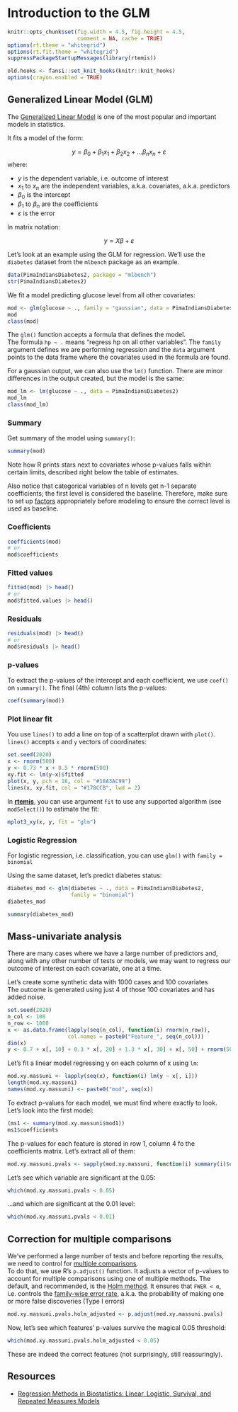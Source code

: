# Introduction to the GLM {#glm}

```r
knitr::opts_chunk$set(fig.width = 4.5, fig.height = 4.5,
                      comment = NA, cache = TRUE)
options(rt.theme = "whitegrid")
options(rt.fit.theme = "whitegrid")
suppressPackageStartupMessages(library(rtemis))
```

```r
old.hooks <- fansi::set_knit_hooks(knitr::knit_hooks)
options(crayon.enabled = TRUE)
```

## Generalized Linear Model (GLM)

The [Generalized Linear Model](https://en.wikipedia.org/wiki/Generalized_linear_model) is one of the most popular and important models in statistics.  

It fits a model of the form:

$$y = β_0 + β_1 x_1 + β_2 x_2 + ... β_n x_n + ε$$
where: 

- $y$ is the dependent variable, i.e. outcome of interest
- $x_1$ to $x_n$ are the independent variables, a.k.a. covariates, a.k.a. predictors
- $β_0$ is the intercept
- $β_1$ to $β_n$ are the coefficients
- $ε$ is the error

In matrix notation:

$$y = Χβ + ε$$

Let's look at an example using the GLM for regression. We'll use the `diabetes` dataset from the `mlbench` package as an example.

```r
data(PimaIndiansDiabetes2, package = "mlbench")
str(PimaIndiansDiabetes2)
```

We fit a model predicting glucose level from all other covariates:

```r
mod <- glm(glucose ~ ., family = "gaussian", data = PimaIndiansDiabetes2)
mod
class(mod)
```

The `glm()` function accepts a formula that defines the model.  
The formula `hp ~ .` means "regress hp on all other variables". The `family` argument defines we are performing regression and the `data` argument points to the data frame where the covariates used in the formula are found.

For a gaussian output, we can also use the `lm()` function. There are minor differences in the output created, but the model is the same:

```r
mod_lm <- lm(glucose ~ ., data = PimaIndiansDiabetes2)
mod_lm
class(mod_lm)
```

### Summary

Get summary of the model using `summary()`:

```r
summary(mod)
```

Note how R prints stars next to covariates whose p-values falls within certain limits, described right below the table of estimates.  

Also notice that categorical variables of n levels get n-1 separate coefficients; the first level is considered the baseline. Therefore, make sure to set up [factors](#factors) appropriately before modeling to ensure the correct level is used as baseline.

### Coefficients

```r
coefficients(mod)
# or
mod$coefficients
```

### Fitted values

```r
fitted(mod) |> head()
# or
mod$fitted.values |> head()
```

### Residuals

```r
residuals(mod) |> head()
# or
mod$residuals |> head()
```

### p-values

To extract the p-values of the intercept and each coefficient, we use `coef()` on `summary()`. The final (4th) column lists the p-values:

```r
coef(summary(mod))
```

### Plot linear fit

You use `lines()` to add a line on top of a scatterplot drawn with `plot()`.  
`lines()` accepts `x` and `y` vectors of coordinates:

```r
set.seed(2020)
x <- rnorm(500)
y <- 0.73 * x + 0.5 * rnorm(500)
xy.fit <- lm(y~x)$fitted
plot(x, y, pch = 16, col = "#18A3AC99")
lines(x, xy.fit, col = "#178CCB", lwd = 2)
```

In [**rtemis**](https://rtemis.lambdamd.org/), you can use argument `fit` to use any supported algorithm (see `modSelect()`) to estimate the fit:

```r
mplot3_xy(x, y, fit = "glm")
```

### Logistic Regression

For logistic regression, i.e. classification, you can use `glm()` with `family = binomial`

Using the same dataset, let's predict diabetes status:

```r
diabetes_mod <- glm(diabetes ~ ., data = PimaIndiansDiabetes2, 
                    family = "binomial")
diabetes_mod
```

```r
summary(diabetes_mod)
```

## Mass-univariate analysis

There are many cases where we have a large number of predictors and, along with any other number of tests or models, we may want to regress our outcome of interest on each covariate, one at a time.  

Let's create some synthetic data with 1000 cases and 100 covariates  
The outcome is generated using just 4 of those 100 covariates and has added noise.

```r
set.seed(2020)
n_col <- 100
n_row <- 1000
x <- as.data.frame(lapply(seq(n_col), function(i) rnorm(n_row)),
                   col.names = paste0("Feature_", seq(n_col)))
dim(x)
y <- 0.7 + x[, 10] + 0.3 * x[, 20] + 1.3 * x[, 30] + x[, 50] + rnorm(500)
```

Let's fit a linear model regressing y on each column of x using `lm`:

```r
mod.xy.massuni <- lapply(seq(x), function(i) lm(y ~ x[, i]))
length(mod.xy.massuni)
names(mod.xy.massuni) <- paste0("mod", seq(x))
```

To extract p-values for each model, we must find where exactly to look.  
Let's look into the first model:

```r
(ms1 <- summary(mod.xy.massuni$mod1))
ms1$coefficients
```

The p-values for each feature is stored in row 1, column 4 fo the coefficients matrix. Let's extract all of them:

```r
mod.xy.massuni.pvals <- sapply(mod.xy.massuni, function(i) summary(i)$coefficients[2, 4])
```

Let's see which variable are significant at the 0.05:

```r
which(mod.xy.massuni.pvals < 0.05)
```

...and which are significant at the 0.01 level:

```r
which(mod.xy.massuni.pvals < 0.01)
```

## Correction for multiple comparisons

We've performed a large number of tests and before reporting the results, we need to control for [multiple comparisons](https://en.wikipedia.org/wiki/Multiple_comparisons_problem).  
To do that, we use R's `p.adjust()` function. It adjusts a vector of p-values to account for multiple comparisons using one of multiple methods. The default, and recommended, is the [Holm method](https://en.wikipedia.org/wiki/Holm%E2%80%93Bonferroni_method). It ensures that `FWER < α`, i.e. controls the [family-wise error rate](https://en.wikipedia.org/wiki/Family-wise_error_rate), a.k.a. the probability of making one or more false discoveries (Type I errors) 

```r
mod.xy.massuni.pvals.holm_adjusted <- p.adjust(mod.xy.massuni.pvals)
```

Now, let's see which features' p-values survive the magical 0.05 threshold:

```r
which(mod.xy.massuni.pvals.holm_adjusted < 0.05)
```

These are indeed the correct features (not surprisingly, still reassuringly).

## Resources {#glmresources}

- [Regression Methods in Biostatistics: Linear, Logistic, Survival, and Repeated Measures Models](https://regression.ucsf.edu/)
